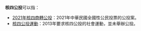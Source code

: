 '''核四公投'''可以指：

*[[2021年核四商轉公投|2021年核四商轉公投]]：2021年中華民國全國性公民投票的公投案。
*[[核四公投運動|核四公投運動]]：2013年要求核四公投的社會運動，並未舉辦公投。
{{消歧义}}